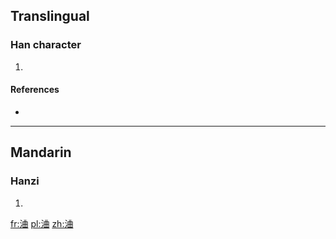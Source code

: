 ==Translingual==

===Han character===
{{Han char|rn=85|rad=水|as=06|sn=9|four=3516<sub>0</sub>|canj=水廿田 (ETW)}}

# {{defn|Han|sort=水06}}

====References====
* {{Han ref|kx=0623.030|dkj=17430|dj=1019.060|hdz=31607.020|uh=6D40|ud=27968|bh=CFA6|bd=53158}}

----

==Mandarin==

===Hanzi===
{{cmn-hanzi|pin=[[qǔ]] ([[qu3]])|wg=ch'ü<sup>3</sup>}}

# {{defn|lang=cmn|sort=水06}}

[[fr:浀]]
[[pl:浀]]
[[zh:浀]]